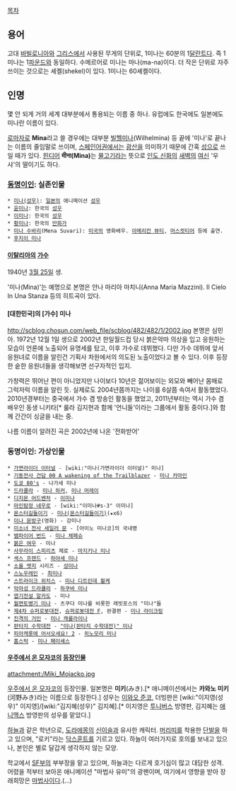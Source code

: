 [[목차]]

== 용어 ==
고대 [[바빌로니아]]와 [[그리스]]에서 사용된 무게의 단위로, 1미나는 60분의 1[[달란트]]다. 즉 1미나는 1[[파운드]]와 동일하다. 수메르어로 미나는 마나(ma-na)이다. 더 작은 단위로 자주 쓰이는 것으로는 셰켈(shekel)이 있다. 1미나는 60셰켈이다.

== 인명 ==
몇 안 되게 거의 세계 대부분에서 통용되는 이름 중 하나. 유럽에도 한국에도 일본에도 미나란 이름이 있다.

[[로마자]]로 '''Mina'''라고 쓸 경우에는 대부분 [[빌헬미나]](Wilhelmina) 등 끝에 '미나'로 끝나는 이름의 줄임말로 쓰이며, [[스페인어]]권에서는 [[광산]]을 의미하기 때문에 간혹 [[성]]으로 쓰일 때가 있다. [[힌디어]] '''मीना(Mina)'''는 [[물고기]]라는 뜻으로 [[인도 신화]]의 [[새벽]]의 [[여신]] '우샤'의 딸이기도 하다.

=== [[동명이인]]: 실존인물 ===
 * [[미나(성우)]]: [[일본]]의 애니메이션 [[성우]]
 * [[윤미나]]: 한국의 [[성우]]
 * [[이미나]]: 한국의 [[성우]]
 * [[황미나]]: 한국의 [[만화가]]
 * [[미나 수바리]](Mena Suvari): [[미국]]의 영화배우. [[아메리칸 뷰티]], [[머스컷티어]] 등에 출연.
 * [[후지이 미나]]

==== [[이탈리아]]의 [[가수]] ====
1940년 [[3월 25일]] 생.

'미나(Mina)'는 예명으로 본명은 안나 마리아 마치니(Anna Maria Mazzini). Il Cielo In Una Stanza 등의 히트곡이 있다.

==== [대한민국]의 [가수] 미나 ====
http://scblog.chosun.com/web_file/scblog/482/482/1/2002.jpg
본명은 심민아.
1972년 12월 1일 생으로 2002년 한일월드컵 당시 붉은악마 의상을 입고 응원하는 모습이 언론에 노출되어 유명세를 탔고, 이후 가수로 데뷔했다. 다만 가수 데뷔에 앞서 응원녀로 이름을 알린건 기획사 차원에서의 의도된 노출이었다고 볼 수 있다. 이후 등장한 숱한 응원녀들을 생각해보면 선구자적인 입지.

가창력은 뛰어난 편이 아니었지만 나이보다 10년은 젊어보이는 외모와 빼어난 몸매로 그럭저럭 이름을 알린 듯. 실제로도 2004년쯤까지는 나이를 6살쯤 속여서 활동했었다. 2010년경부터는 중국에서 가수 겸 방송인 활동을 했었고, 2011년부터는 역시 가수 겸 배우인 동생 니키타[* 룰라 김지현과 함께 '언니들'이라는 그룹에서 활동 중이다.]와 함께 간간이 싱글을 내는 중.

나름 이름이 알려진 곡은 2002년에 나온 '전화받어'
=== 동명이인: 가상인물 ===
 * [[가면라이더 이터널]] - [wiki:"미나(가면라이더 이터널)" 미나]
 * [[기동전사 건담 00 A wakening of the Trailblazer]] - [[미나 카마인]]
 * [[도쿄 80's]] - 나가세 미나
 * [[드라큘라]] - [[미나 하커]], [[미나 머레이]]
 * [[디지몬 어드벤처]] - [[이미나]]
 * [[마인탐정 네우로]] - [wiki:"이미나#s-3" 이미나]
 * [[몬스터길들이기]] - [[미나(몬스터길들이기)]](★x6)
 * [[미나 문방구]](영화) - 강미나
 * [[미소녀 전사 세일러 문]] - [아이노 미나코]의 국내명
 * [[뱀파이어 번드]] - [[미나 체페슈]]
 * [[붉은 여우(웹툰)|붉은 여우]] - 미나
 * [[사무라이 스피리츠]] 제로 - [[마지키나 미나]]
 * [[섹스 프렌드]] - [[하야세 미나]]
 * [[소울 엣지]] 시리즈 - [[성미나]]
 * [[스노우레인]] - [[최미나]]
 * [[스트라이크 위치스]] - [[미나 디트린데 뷜케]]
 * [[악마성 드라큘라]] - [[하쿠바 미나]]
 * [[엽기전설 알카도]] - 미나
 * [[월면토병기 미나]] - 츠쿠다 미나를 비롯한 래빗포스의 "미나"들
 * [[제4차 슈퍼로봇대전]], [[슈퍼로봇대전 F]], 완결편 - [[미나 라이크링]]
 * [[진격의 거인]] - [[미나 캐롤라이나]]
 * [[판타지 수학대전]] - [["미나(판타지 수학대전)" 미나]]
 * [[피아캐롯에 어서오세요! 2]] - [[히노모리 미나]]
 * [[홈스턱]] - [[미나 페이셰스]]
 
==== [[우주에서 온 모자코]]의 [[등장인물]] ====
attachment:/Miki_Mojacko.jpg

[[우주에서 온 모자코]]의 등장인물. 일본명은 '''미키'''(みき).[* 애니메이션에서는 '''카와노 미키'''(河野みき)라는 이름으로 등장한다.] 성우는 [[이와오 준코]], 더빙판은 [wiki:"이지영(성우)" 이지영]/[wiki:"김지혜(성우)" 김지혜].[* 이지영은 [[투니버스]] 방영판, 김지혜는 [[애니맥스]] 방영판의 성우를 맡았다.]

[[하늘]]과 같은 학년으로, [[도라에몽]]의 [[신이슬]]과 유사한 캐릭터. [[머리띠]]를 착용한 [[단발]]을 하고 있으며, "로키"라는 [[닥스훈트]]를 기르고 있다. 하늘이 여러가지로 호의를 보내고 있으나, 본인은 별로 달갑게 생각하지 않는 모양.

학교에서 [[SF]]부의 부부장을 맡고 있으며, 하늘과는 다르게 호기심이 많고 대담한 성격. 어렸을 적부터 보아온 애니메이션 "마법사 유미"의 광팬이며, 여기에서 영향을 받아 장래희망은 [[마법사]]이다.(...)
